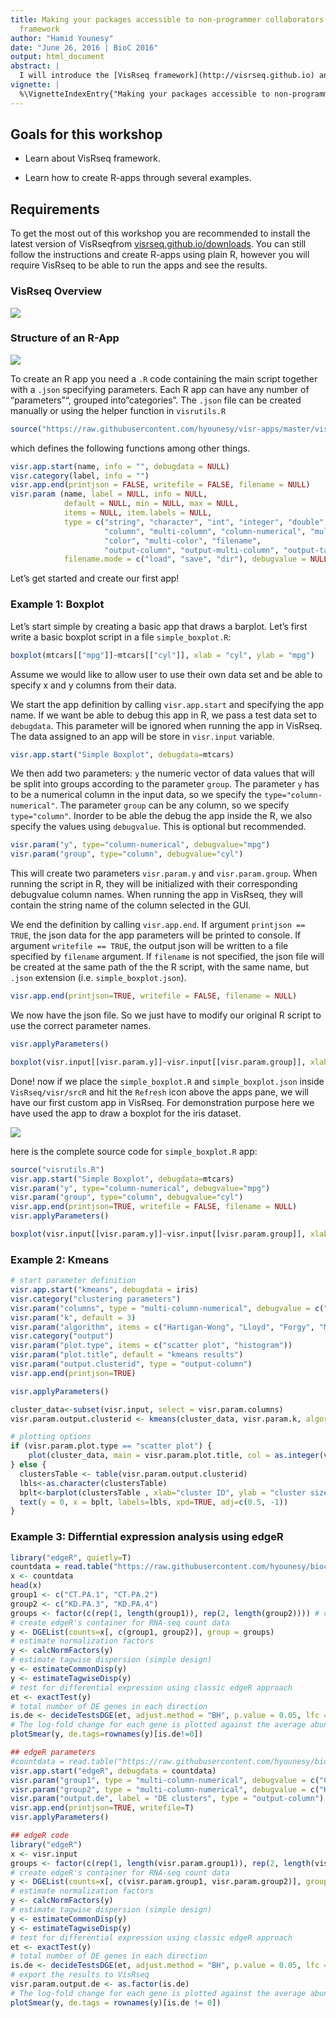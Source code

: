 ```yaml
---
title: Making your packages accessible to non-programmer collaborators using the VisRseq
  framework
author: "Hamid Younesy"
date: "June 26, 2016 | BioC 2016"
output: html_document
abstract: |
  I will introduce the [VisRseq framework](http://visrseq.github.io) and walk the participants through the quick process of creating modules called R-apps from R packages. I expect this to be specially useful for bioinformaticians and package developers that develop R-based analysis tools and would like to make them accessible to their non-programmer collaborators or to the public without having to spend significant time on creating extensive graphical user interfaces. I will walk the participants through several examples of creating diverse types of apps, from simple plotting (e.g. plots) to intermediate (e.g. clustering) to more advanced (e.g. edgeR and DEseq) packages. I will also show how several R-apps can be linked together to create more complex workflows. Participants will require having beginner/intermediate knowledge of R and a machine with R and Java installation.
vignette: |
  %\VignetteIndexEntry{"Making your packages accessible to non-programmer collaborators using the VisRseq framework} %\VignetteEngine{knitr::rmarkdown} %\VignetteEncoding{UTF-8}
---
```


## Goals for this workshop

- Learn about VisRseq framework.

- Learn how to create R-apps through several examples.

## Requirements
To get the most out of this workshop you are recommended to install the latest version of VisRseqfrom [visrseq.github.io/downloads](http://visrseq.github.io/downloads).
You can still follow the instructions and create R-apps using plain R, however you will require VisRseq to be able to run the apps and see the results.

### VisRseq Overview
![](images/screenshot.png)


### Structure of an R-App
![](images/anatomy.png)

To create an R app you need a ```.R``` code containing the main script together with a ```.json``` specifying parameters. 
Each R app can have any number of "parameters"", grouped into "categories". 
The ```.json``` file can be created manually or using the helper function in ```visrutils.R```
```r
source("https://raw.githubusercontent.com/hyounesy/visr-apps/master/visrutils.R")
```

which defines the following functions among other things.

```r
visr.app.start(name, info = "", debugdata = NULL)
visr.category(label, info = "")
visr.app.end(printjson = FALSE, writefile = FALSE, filename = NULL)
visr.param (name, label = NULL, info = NULL,
            default = NULL, min = NULL, max = NULL,
            items = NULL, item.labels = NULL,
            type = c("string", "character", "int", "integer", "double", "boolean", "logical", "multi-string",
                     "column", "multi-column", "column-numerical", "multi-column-numerical",
                     "color", "multi-color", "filename",
                     "output-column", "output-multi-column", "output-table"),
            filename.mode = c("load", "save", "dir"), debugvalue = NULL)
```

Let's get started and create our first app!

### Example 1: Boxplot

Let's start simple by creating a basic app that draws a barplot. Let's first write a basic boxplot script in a file ```simple_boxplot.R```:
```r
boxplot(mtcars[["mpg"]]~mtcars[["cyl"]], xlab = "cyl", ylab = "mpg")
```

Assume we would like to allow user to use their own data set and be able to specify x and y columns from their data.

We start the app definition by calling ```visr.app.start``` and specifying the app name. If we want be able to debug this app in R, we pass a test data set to ```debugdata```. This parameter will be ignored when running the app in VisRseq.
The data assigned to an app will be store in ```visr.input``` variable. 

```r
visr.app.start("Simple Boxplot", debugdata=mtcars)
```


We then add two parameters: ```y``` the numeric vector of data values that will be split into groups according to the parameter ```group```. 
The parameter ```y``` has to be a numerical column in the input data, so we specify the ```type="column-numerical"```. The parameter ```group``` can be any column, so we specify ```type="column"```. Inorder to be able the debug the app inside the R, we also specify the values using ```debugvalue```. This is optional but recommended.

```r
visr.param("y", type="column-numerical", debugvalue="mpg")
visr.param("group", type="column", debugvalue="cyl")
```

This will create two parameters ```visr.param.y``` and ```visr.param.group```. When running the script in R, they will be initialized with their corresponding debugvalue column names. When running the app in VisRseq, they will contain the string name of the column selected in the GUI.

We end the definition by calling ```visr.app.end```. If argument ```printjson == TRUE```, the json data for the app parameters will be printed to console. If argument ```writefile == TRUE```, the output json will be written to a file specified by ```filename``` argument. If ```filename``` is not specified, the json file will be created at the same path of the the R script, with the same name, but ```.json``` extension (i.e. ```simple_boxplot.json```).

```r
visr.app.end(printjson=TRUE, writefile = FALSE, filename = NULL)
```

We now have the json file. So we just have to modify our original R script to use the correct parameter names.

```r
visr.applyParameters()

boxplot(visr.input[[visr.param.y]]~visr.input[[visr.param.group]], xlab = visr.param.group, ylab = visr.param.y)
```

Done! now if we place the ```simple_boxplot.R``` and ```simple_boxplot.json``` inside ```VisRseq/visr/srcR``` and hit the ```Refresh``` icon above the apps pane, we will have our first custom app in VisRseq. For demonstration purpose here we have used the app to draw a boxplot for the iris dataset.

![](images/simple_boxplot.png)

here is the complete source code for ```simple_boxplot.R``` app:

```r
source("visrutils.R")
visr.app.start("Simple Boxplot", debugdata=mtcars)
visr.param("y", type="column-numerical", debugvalue="mpg")
visr.param("group", type="column", debugvalue="cyl")
visr.app.end(printjson=TRUE, writefile = FALSE, filename = NULL)
visr.applyParameters()

boxplot(visr.input[[visr.param.y]]~visr.input[[visr.param.group]], xlab = visr.param.group, ylab = visr.param.y)
```


### Example 2: Kmeans
```r
# start parameter definition
visr.app.start("kmeans", debugdata = iris)
visr.category("clustering parameters")
visr.param("columns", type = "multi-column-numerical", debugvalue = c("Sepal.Length", "Sepal.Width"))
visr.param("k", default = 3)
visr.param("algorithm", items = c("Hartigan-Wong", "Lloyd", "Forgy", "MacQueen"))
visr.category("output")
visr.param("plot.type", items = c("scatter plot", "histogram"))
visr.param("plot.title", default = "kmeans results")
visr.param("output.clusterid", type = "output-column")
visr.app.end(printjson=TRUE)

visr.applyParameters()

cluster_data<-subset(visr.input, select = visr.param.columns)
visr.param.output.clusterid <- kmeans(cluster_data, visr.param.k, algorithm = visr.param.algorithm)$cluster

# plotting options
if (visr.param.plot.type == "scatter plot") {
    plot(cluster_data, main = visr.param.plot.title, col = as.integer(visr.param.output.clusterid))
} else {
  clustersTable <- table(visr.param.output.clusterid)
  lbls<-as.character(clustersTable)
  bplt<-barplot(clustersTable , xlab="cluster ID", ylab = "cluster size", main=visr.param.plot.title)
  text(y = 0, x = bplt, labels=lbls, xpd=TRUE, adj=c(0.5, -1))
}
```

### Example 3: Differntial expression analysis using edgeR
```r
library("edgeR", quietly=T)
countdata = read.table("https://raw.githubusercontent.com/hyounesy/bioc2016.visrseq/master/data/counts.txt", header=T, row.names = 1)
x <- countdata
head(x)
group1 <- c("CT.PA.1", "CT.PA.2")
group2 <- c("KD.PA.3", "KD.PA.4")
groups <- factor(c(rep(1, length(group1)), rep(2, length(group2)))) # c(1, 1, 2, 2)
# create edgeR's container for RNA-seq count data
y <- DGEList(counts=x[, c(group1, group2)], group = groups)
# estimate normalization factors
y <- calcNormFactors(y)
# estimate tagwise dispersion (simple design)
y <- estimateCommonDisp(y)
y <- estimateTagwiseDisp(y)
# test for differential expression using classic edgeR approach
et <- exactTest(y)
# total number of DE genes in each direction
is.de <- decideTestsDGE(et, adjust.method = "BH", p.value = 0.05, lfc = 0)
# The log-fold change for each gene is plotted against the average abundance
plotSmear(y, de.tags=rownames(y)[is.de!=0])
```



```r
## edgeR parameters
#countdata = read.table("https://raw.githubusercontent.com/hyounesy/bioc2016.visrseq/master/data/counts.txt", header=T, row.names = 1)
visr.app.start("edgeR", debugdata = countdata)
visr.param("group1", type = "multi-column-numerical", debugvalue = c("CT.PA.1", "CT.PA.2"))
visr.param("group2", type = "multi-column-numerical", debugvalue = c("KD.PA.3", "KD.PA.4"))
visr.param("output.de", label = "DE clusters", type = "output-column")
visr.app.end(printjson=TRUE, writefile=T)
visr.applyParameters()
```

```r
## edgeR code
library("edgeR")
x <- visr.input
groups <- factor(c(rep(1, length(visr.param.group1)), rep(2, length(visr.param.group2)))) # c(1, 1, 2, 2)
# create edgeR's container for RNA-seq count data
y <- DGEList(counts=x[, c(visr.param.group1, visr.param.group2)], group = groups)
# estimate normalization factors
y <- calcNormFactors(y)
# estimate tagwise dispersion (simple design)
y <- estimateCommonDisp(y)
y <- estimateTagwiseDisp(y)
# test for differential expression using classic edgeR approach
et <- exactTest(y)
# total number of DE genes in each direction
is.de <- decideTestsDGE(et, adjust.method = "BH", p.value = 0.05, lfc = 0)
# export the results to VisRseq
visr.param.output.de <- as.factor(is.de)
# The log-fold change for each gene is plotted against the average abundance
plotSmear(y, de.tags = rownames(y)[is.de != 0])
```